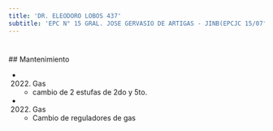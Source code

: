 ```yaml
---
title: 'DR. ELEODORO LOBOS 437'
subtitle: 'EPC N° 15 GRAL. JOSE GERVASIO DE ARTIGAS - JINB(EPCJC 15/07°)LA VELETA DE CABALLITO'
---
```


#


 ## Mantenimiento

*  (2022) Gas 
    + cambio de 2 estufas de 2do y 5to.

*  (2022) Gas 
    + Cambio de reguladores de gas



